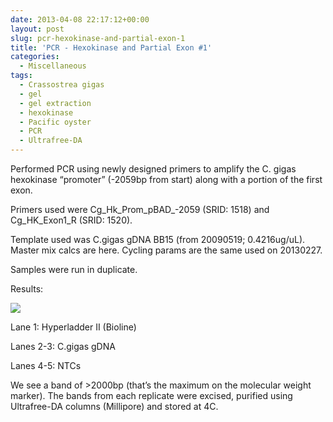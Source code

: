 ```yaml
---
date: 2013-04-08 22:17:12+00:00
layout: post
slug: pcr-hexokinase-and-partial-exon-1
title: 'PCR - Hexokinase and Partial Exon #1'
categories:
  - Miscellaneous
tags:
  - Crassostrea gigas
  - gel
  - gel extraction
  - hexokinase
  - Pacific oyster
  - PCR
  - Ultrafree-DA
---
```


Performed PCR using newly designed primers to amplify the C. gigas hexokinase "promoter" (-2059bp from start) along with a portion of the first exon.

Primers used were Cg_Hk_Prom_pBAD_-2059 (SRID: 1518) and Cg_HK_Exon1_R (SRID: 1520).

Template used was C.gigas gDNA BB15 (from 20090519; 0.4216ug/uL). Master mix calcs are here. Cycling params are the same used on 20130227.

Samples were run in duplicate.

Results:

![](https://eagle.fish.washington.edu/Arabidopsis/20130409-01%20Gel.jpg)

Lane 1: Hyperladder II (Bioline)

Lanes 2-3: C.gigas gDNA

Lanes 4-5: NTCs

We see a band of >2000bp (that's the maximum on the molecular weight marker). The bands from each replicate were excised, purified using Ultrafree-DA columns (Millipore) and stored at 4C.
